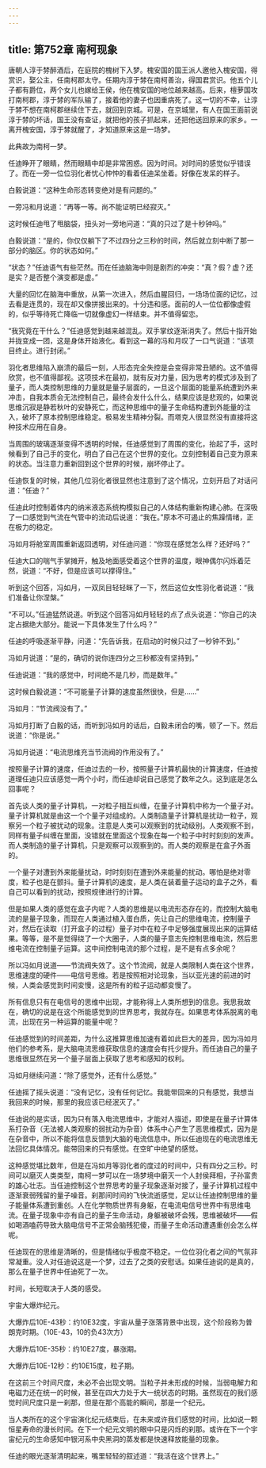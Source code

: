 ```yaml
---
---
---
```

title: 第752章 南柯现象
---



唐朝人淳于棼醉酒后，在庭院的槐树下入梦。槐安国的国王派人邀他入槐安国，得赏识，娶公主，任南柯郡太守。任期内淳于棼在南柯善治，得国君赏识。他五个儿子都有爵位，两个女儿也嫁给王侯，他在槐安国的地位越来越高。后来，檀萝国攻打南柯郡，淳于棼的军队输了，接着他的妻子也因重病死了。这一切的不幸，让淳于棼不想在南柯郡继续住下去，就回到京城。可是，在京城里，有人在国王面前说淳于棼的坏话，国王没有查证，就把他的孩子抓起来，还把他送回原来的家乡。一离开槐安国，淳于棼就醒了，才知道原来这是一场梦。

此典故为南柯一梦。

任迪睁开了眼睛，然而眼睛中却是非常困惑。因为时间。对时间的感觉似乎错误了。而在一旁一位位羽化者忧心忡忡的看着任迪呆坐着。好像在发呆的样子。

白毅说道：“这种生命形态转变绝对是有问题的。”

一旁冯和月说道：“再等一等。尚不能证明已经寂灭。”

这时候任迪甩了甩脑袋，扭头对一旁地问道：“真的只过了是十秒钟吗。”

白毅说道：“是的，你仅仅躺下了不过四分之三秒的时间，然后就立刻中断了那一部分的脑区。你的状态如何。”

“状态？”任迪语气有些茫然。而在任迪脑海中则是剧烈的冲突：“真？假？虚？还是实？是否整个演变都是虚。”

大量的回忆在脑海中重放，从第一次进入，然后血腥回归，一场场位面的记忆，过去看是连贯的，现在却又像拼接出来的。十分违和感。面前的人一位位都像虚假的，似乎等待死亡降临一切就像虚幻一样结束。并不值得留恋。

“我究竟在干什么？”任迪感觉到越来越混乱。双手掌纹逐渐消失了。然后十指开始并拢变成一团，这是身体开始液化。看到这一幕的冯和月叹了一口气说道：“该项目终止。进行封闭。”

羽化者思维陷入崩溃的最后一刻，人形态完全失控是会变得非常丑陋的。这不值得欣赏，也不值得鄙视。这项技术在最初，就有反对力量，因为思考的模式涉及到了量子，而人类控制思维的力量就是量子层面的，一旦这个层面的能量系统遭到外来冲击，自我本质会无法控制自己，最终会发什么什么，结果应该是悲观的，如果说思维沉寂是静若秋叶的安静死亡，而这种思维中的量子生命结构遭到外能量的注入，破坏了原本控制思维稳定。极易发生精神分裂。而塔克人很显然没有直接将这种技术应用在自身。

当周围的玻璃逐渐变得不透明的时候，任迪感觉到了周围的变化，抬起了手，这时候看到了自己手的变化，明白了自己在这个世界的变化。立刻控制着自己变为原来的状态。当注意力重新回到这个世界的时候，崩坏停止了。

任迪恢复的时候，其他几位羽化者很显然也注意到了这个情况，立刻开启了对话问道：“任迪？”

任迪此时控制着体内的纳米液态系统构模拟自己的人体结构重新构建心肺。在深吸了一口感觉到气流在气管中的流动后说道：“我在。”原本不可遏止的焦躁情绪，正在极力的稳定。

冯如月将舱室周围重新返回透明，对任迪问道：“你现在感觉怎么样？还好吗？”

任迪大口的喘气手掌摊开，触及地面感受着这个世界的温度，眼神偶尔闪烁着茫然，说道：“不好，但是应该可以撑得住。”

听到这个回答，冯如月，一双凤目轻轻眯了一下，然后这位女性羽化者说道：“我们准备让你涅槃。”

“不可以。”任迪猛然说道。听到这个回答冯如月轻轻的点了点头说道：“你自己的决定占据绝大部分。能说一下具体发生了什么吗？”

任迪的呼吸逐渐平静，问道：“先告诉我，在启动的时候只过了一秒钟不到。”

冯如月说道：“是的，确切的说你连四分之三秒都没有坚持到。”

任迪说道：“我的感觉中，时间绝不是几秒，而是数年。”

这时候白毅说道：“不可能量子计算的速度虽然很快，但是……”

冯如月：“节流阀没有了。”

冯如月打断了白毅的话，而听到冯如月的话后，白毅未闭合的嘴，顿了一下。然后说道：“你是说。”

冯如月说道：“电流思维充当节流阀的作用没有了。”

按照量子计算的速度，任迪过去的一秒，按照量子计算机最快的计算速度，任迪按道理任迪只应该感觉一两个小时，而任迪却说自己感觉了数年之久。这到底是怎么回事呢？

首先谈人类的量子计算机，一对粒子相互纠缠，在量子计算机中称为一个量子对。量子计算机就是由这一个个量子对组成的。人类制造量子计算机是扰动一粒子，观察另一个粒子被扰动的现象。注意是人类可以观察到的扰动级别。人类观察不到，同样有量子纠缠在里面，没错就在里面这个现象在每一个粒子中时时刻刻的发声。而人类制造的量子计算机，只是观察可以观察到的。而人类的观察是在盒子外面的。

一个量子对遭到外来能量扰动，时时刻刻在遭到外来能量的扰动。哪怕是绝对零度，粒子也是在颤抖。量子计算机的速度，是人类在装着量子运动的盒子之外，看自己可以看到的扰动，按照规律进行的计算。

但是如果人类的感觉在盒子内呢？人类的思维是以电流形态存在的，而控制大脑电流的是量子现象，而现在人类通过植入蛋白质，先让自己的思维电流，控制量子对，然后在读取（打开盒子的过程）量子对中在粒子中足够强度展现出来的运算结果。等等，是不是觉得绕了一个大圈子，人类的量子意志先控制思维电流，然后思维电流在控制量子运算。这中间控制电流的那个过程，是不是有点多余呢？

所以冯如月说道——节流阀失效了。这个节流阀，就是人类限制人类在这个世界，思维速度的硬件——电信号思维。若是按照相对论现象，当以亚光速的前进的时候，人类会感觉到时间变慢，这是所有的粒子运动都变慢了。

所有信息只有在电信号的思维中出现，才能称得上人类所想到的信息。我思我故在，确切的说是在这个所能感觉到的世界思考，我就存在。如果思考体系脱离的电流，出现在另一种运算的能量中呢？

任迪感觉到的时间差距，为什么这推算思维加速有着如此巨大的差异，因为冯如月他们的参考系，是大脑电流思维获取信息的速度会有托少提升。而任迪自己的量子思维很显然在另一个量子层面上获取了思考和感知的权利。

冯如月继续问道：“除了感觉外，还有什么感觉。”

任迪摇了摇头说道：“没有记忆，没有任何记忆。我能带回来的只有感觉，我想当我回来的时候，那里的我应该已经泯灭了。”

任迪说的是实话，因为只有落入电流思维中，才能对人描述，即使是在量子计算体系打杂音（无法被人类观察的弱扰动为杂音）体系中心产生了恶思维模式，因为是在杂音中，所以不能将信息反馈到大脑的电流信息中。所以任迪现在的电流思维无法回忆具体情况。能带回来的只有感觉。在空旷中绝望的感觉。

这种感觉堪比数年，但是在冯如月等羽化者的度过的时间中，只有四分之三秒。时间可以磨灭人类类型，南柯一梦可以在一场梦境中磨灭一个人封侯拜相，子孙富贵的雄心壮志。当任迪控制这个世界思考的量子现象逐渐对接了，量子计算机过程中逐渐衰弱残留的量子噪音。刹那间时间的飞快流逝感觉，足以让任迪控制思维的量子能量体系遭到重创。人在化学物质世界有身躯，在电流电信号世界中有思维电流。在量子现象中亦有自己的量子生命活动，身躯被破坏会残，思维被破坏——假如喝酒嗑药导致大脑电信号不正常会脑残犯傻，而量子生命活动遭遇重创会怎么样呢。

任迪现在的思维是清晰的，但是情绪似乎极度不稳定。一位位羽化者之间的气氛非常凝重。没人对任迪说这是一个梦，过去了之类的安慰话。如果任迪说的是真的，那么在量子世界中任迪死了一次。

时间，长短取决于人类的感受。

宇宙大爆炸纪元。

大爆炸后10E-43秒：约10E32度，宇宙从量子涨落背景中出现，这个阶段称为普朗克时期。（10E-43，10的负43次方）

大爆炸后10E-35秒：约10E27度，暴涨期。

大爆炸后10E-12秒：约10E15度，粒子期。

在这前三个时间尺度，未必不会出现文明。当粒子并未形成的时候，当弱电解力和电磁力还在统一的时候，甚至在四大力处于大一统状态的时期。虽然现在的我们感觉时间尺度只是一刹那，但是在那个高能的瞬间，那是一个纪元。

当人类所在的这个宇宙演化纪元结束后，在未来或许我们感觉的时间，比如说一颗恒星寿命的漫长时间。在下一个纪元文明的眼中只是闪烁的刹那。或许在下一个宇宙纪元的生命感知中银河系中央黑洞的蒸发都是快速释放能量的现象。

任迪的眼光逐渐清明起来，嘴里轻轻的叙述道：“我活在这个世界上。”